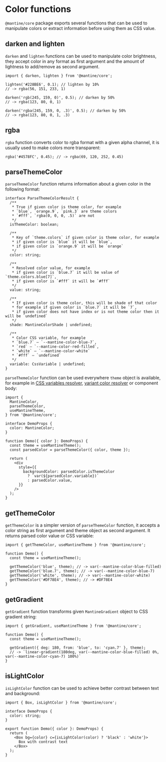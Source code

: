 

# Color functions

`@mantine/core` package exports several functions that can be used to manipulate colors
or extract information before using them as CSS value.

## darken and lighten

`darken` and `lighten` functions can be used to manipulate color brightness,
they accept color in any format as first argument and the amount of lightness to add/remove as second argument.

```tsx
import { darken, lighten } from '@mantine/core';

lighten('#228BE6', 0.1); // lighten by 10%
// -> rgba(56, 151, 233, 1)

darken('rgb(245, 159, 0)', 0.5); // darken by 50%
// -> rgba(123, 80, 0, 1)

darken('rgba(245, 159, 0, .3)', 0.5); // darken by 50%
// -> rgba(123, 80, 0, 1, .3)
```

## rgba

`rgba` function converts color to rgba format with a given alpha channel,
it is usually used to make colors more transparent:

```tsx
rgba('#4578FC', 0.45); // -> rgba(69, 120, 252, 0.45)
```

## parseThemeColor

`parseThemeColor` function returns information about a given color in the following format:

```tsx
interface ParseThemeColorResult {
  /**
   * True if given color is theme color, for example
   * `blue`, `orange.9`, `pink.3` are theme colors
   * `#fff`, `rgba(0, 0, 0, .5)` are not
   */
  isThemeColor: boolean;

  /**
   * Key of `theme.colors` if given color is theme color, for example
   * if given color is `blue` it will be `blue`,
   * if given color is `orange.9` it will be `orange`
   */
  color: string;

  /**
   * Resolved color value, for example
   * if given color is `blue.7` it will be value of `theme.colors.blue[7]`,
   * if given color is `#fff` it will be `#fff`
   */
  value: string;

  /**
   * If given color is theme color, this will be shade of that color
   * for example if given color is `blue.7` it will be `7`,
   * if given color does not have index or is not theme color then it will be `undefined`
   */
  shade: MantineColorShade | undefined;

  /**
   * Color CSS variable, for example
   * `blue.7` – `--mantine-color-blue-7`,
   * `red` – `--mantine-color-red-filled`,
   * `white` – `--mantine-color-white`
   * `#fff` – `undefined`
   */
  variable: CssVariable | undefined;
}
```

`parseThemeColor` function can be used everywhere `theme` object is available,
for example in [CSS variables resolver](/styles/css-variables), [variant color resolver](/theming/colors#colors-variant-resolver)
or component body:

```tsx
import {
  MantineColor,
  parseThemeColor,
  useMantineTheme,
} from '@mantine/core';

interface DemoProps {
  color: MantineColor;
}

function Demo({ color }: DemoProps) {
  const theme = useMantineTheme();
  const parsedColor = parseThemeColor({ color, theme });

  return (
    <div
      style={{
        backgroundColor: parsedColor.isThemeColor
          ? `var(${parsedColor.variable})`
          : parsedColor.value,
      }}
    />
  );
}
```

## getThemeColor

`getThemeColor` is a simpler version of `parseThemeColor` function, it accepts a color string
as first argument and theme object as second argument. It returns parsed color value or CSS variable:

```tsx
import { getThemeColor, useMantineTheme } from '@mantine/core';

function Demo() {
  const theme = useMantineTheme();

  getThemeColor('blue', theme); // -> var(--mantine-color-blue-filled)
  getThemeColor('blue.7', theme); // -> var(--mantine-color-blue-7)
  getThemeColor('white', theme); // -> var(--mantine-color-white)
  getThemeColor('#DF78E4', theme); // -> #DF78E4
}
```

## getGradient

`getGradient` function transforms given `MantineGradient` object to CSS gradient string:

```tsx
import { getGradient, useMantineTheme } from '@mantine/core';

function Demo() {
  const theme = useMantineTheme();

  getGradient({ deg: 180, from: 'blue', to: 'cyan.7' }, theme);
  // -> `linear-gradient(180deg, var(--mantine-color-blue-filled) 0%, var(--mantine-color-cyan-7) 100%)`
}
```

## isLightColor

`isLightColor` function can be used to achieve better contrast between text and background:

```tsx
import { Box, isLightColor } from '@mantine/core';

interface DemoProps {
  color: string;
}

export function Demo({ color }: DemoProps) {
  return (
    <Box bg={color} c={isLightColor(color) ? 'black' : 'white'}>
      Box with contrast text
    </Box>
  );
}
```
